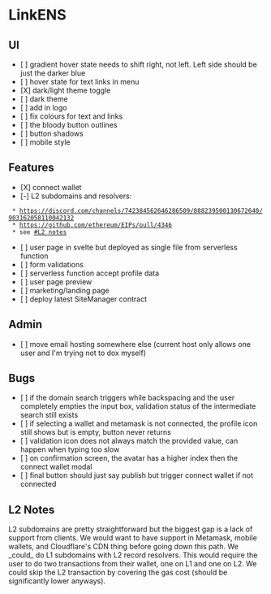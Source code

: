 = LinkENS =

== UI ==

* [ ] gradient hover state needs to shift right, not left. Left side should be just the darker blue
* [ ] hover state for text links in menu
* [X] dark/light theme toggle
* [ ] dark theme
* [ ] add in logo
* [ ] fix colours for text and links
* [ ] the bloody button outlines
* [ ] button shadows
* [ ] mobile style

== Features ==

* [X] connect wallet
* [-] L2 subdomains and resolvers:
  * https://discord.com/channels/742384562646286509/888239500130672640/903162058110042132
  * https://github.com/ethereum/EIPs/pull/4346
  * see [[#L2 notes]]
* [ ] user page in svelte but deployed as single file from serverless function
* [ ] form validations
* [ ] serverless function accept profile data
* [ ] user page preview
* [ ] marketing/landing page
* [ ] deploy latest SiteManager contract

== Admin ==

* [ ] move email hosting somewhere else (current host only allows one user and I'm trying not to dox myself)

== Bugs ==

* [ ] if the domain search triggers while backspacing and the user completely empties the input box, validation status of the intermediate search still exists
* [ ] if selecting a wallet and metamask is not connected, the profile icon still shows but is empty, button never returns
* [ ] validation icon does not always match the provided value, can happen when typing too slow
* [ ] on confirmation screen, the avatar has a higher index then the connect wallet modal
* [ ] final button should just say publish but trigger connect wallet if not connected

== L2 Notes ==

L2 subdomains are pretty straightforward but the biggest gap is a lack of support from clients. We would want to have support in Metamask, mobile wallets, and Cloudflare's CDN thing before going down this path. We _could_ do L1 subdomains with L2 record resolvers. This would require the user to do two transactions from their wallet, one on L1 and one on L2. We could skip the L2 transaction by covering the gas cost (should be significantly lower anyways).
